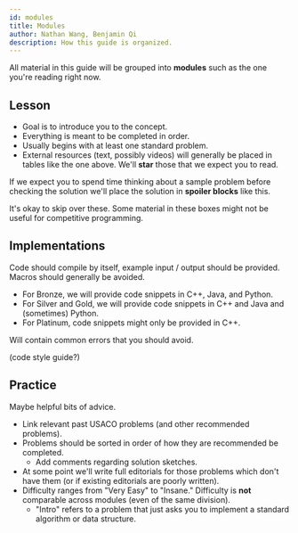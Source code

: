 ```yaml
---
id: modules
title: Modules
author: Nathan Wang, Benjamin Qi
description: How this guide is organized.
---
```


All material in this guide will be grouped into **modules** such as the one you're reading right now.

## Lesson

  - Goal is to introduce you to the concept.
  - Everything is meant to be completed in order.
  - Usually begins with at least one standard problem.
  - External resources (text, possibly videos) will generally be placed in tables like the one above. We'll **star** those that we expect you to read.

<spoiler title="Hidden Content">

If we expect you to spend time thinking about a sample problem before checking the solution we'll place the solution in **spoiler blocks** like this.

</spoiler>

<optional-content title="Optional Content">

It's okay to skip over these. Some material in these boxes might not be useful for competitive programming.

</optional-content>

## Implementations

Code should compile by itself, example input / output should be provided. Macros should generally be avoided.

  - For Bronze, we will provide code snippets in C++, Java, and Python.
  - For Silver and Gold, we will provide code snippets in C++ and Java and (sometimes) Python.
  - For Platinum, code snippets might only be provided in C++.

<warning-block>

Will contain common errors that you should avoid.

</warning-block>

(code style guide?)

## Practice

<info-block title="Pro Tip">

Maybe helpful bits of advice.

</info-block>

  - Link relevant past USACO problems (and other recommended problems).
  - Problems should be sorted in order of how they are recommended be completed.
    - Add comments regarding solution sketches.
  - At some point we'll write full editorials for those problems which don't have them (or if existing editorials are poorly written).
  - Difficulty ranges from "Very Easy" to "Insane." Difficulty is **not** comparable across modules (even of the same division).
    - "Intro" refers to a problem that just asks you to implement a standard algorithm or data structure.


<!-- Difficulty should be comparable across a division. Say that you have *almost-solved* a question if you scored at least $n-2$ out of $n$ test cases. At least for platinum, difficulty levels should correspond approximately to the following USA Pre-college almost-solve rates on a USACO contest:

  - Easy: $\ge 40\%$ (ex. Fort Moo, Team Building, Redistricting)
  - Normal: $\ge 20\%$ (ex. Card Game, Balancing, Gathering)
  - Hard: $\ge 10\%$ (ex. Mooriokart, Train Tracking 2, Friendcross)

Old gold problems should probably be bumped up one level. -->